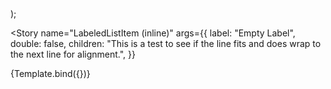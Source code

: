 


<!--👇 The title prop determines where your story goes in the story list -->

<Meta title="@cv/components/List" component={LabeledListItemInline} />

<!--👇 We create a “template” of how args map to rendering -->

  <PaperPreview wide={wide}>
    <ElementRemark body="Lorem ipsum dolor sit amet, consectetur adipiscing elit. Quisque dictum vehicula lectus, id vehicula est pharetra ac. Sed fermentum mauris non lorem vulputate.">
      <LabeledListItemInline {...args} />
    </ElementRemark>
  </PaperPreview>
);

<!-- 👇 The args you need here will depend on your component -->

<Story
  name="LabeledListItem (inline)"
  args={{
    label: "Empty Label",
    double: false,
    children:
      "This is a test to see if the line fits and does wrap to the next line for alignment.",
  }}
>
  {Template.bind({})}
</Story>
